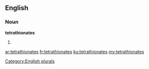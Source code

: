 ==English==

===Noun===
'''tetrathionates'''

# {{plural of|tetrathionate}}

[[Category:English plurals]]

[[ar:tetrathionates]]
[[fr:tetrathionates]]
[[ku:tetrathionates]]
[[my:tetrathionates]]